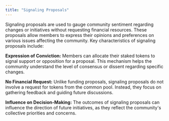 ```yaml
---
title: "Signaling Proposals"
---
```


Signaling proposals are used to gauge community sentiment regarding changes or initiatives without requesting financial resources. These proposals allow members to express their opinions and preferences on various issues affecting the community. Key characteristics of signaling proposals include:

**Expression of Conviction:** Members can allocate their staked tokens to signal support or opposition for a proposal. This mechanism helps the community understand the level of consensus or dissent regarding specific changes.

**No Financial Request:** Unlike funding proposals, signaling proposals do not involve a request for tokens from the common pool. Instead, they focus on gathering feedback and guiding future discussions.

**Influence on Decision-Making:** The outcomes of signaling proposals can influence the direction of future initiatives, as they reflect the community's collective priorities and concerns.

